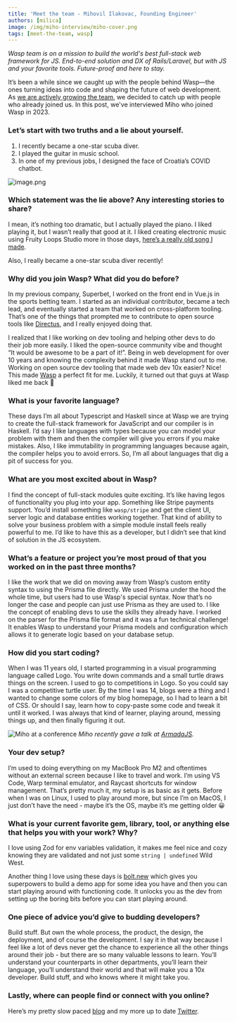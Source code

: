 ```yaml
---
title: 'Meet the team - Mihovil Ilakovac, Founding Engineer'
authors: [milica]
image: /img/miho-interview/miho-cover.png
tags: [meet-the-team, wasp]
---
```


_Wasp team is on a mission to build the world's best full-stack web framework for JS. End-to-end solution and DX of Rails/Laravel, but with JS and your favorite tools. Future-proof and here to stay._

It’s been a while since we caught up with the people behind Wasp—the ones turning ideas into code and shaping the future of web development. As [we are actively growing the team](https://wasp-lang.notion.site/Wasp-Careers-59fd1682c80d446f92be5fa65cc17672), we decided to catch up with people who already joined us. In this post, we've interviewed Miho who joined Wasp in 2023.

### Let’s start with two truths and a lie about yourself.

1. I recently became a one-star scuba diver.
2. I played the guitar in music school.
3. In one of my previous jobs, I designed the face of Croatia’s COVID chatbot.

![image.png](/img/miho-interview/image.png)

### Which statement was the lie above? Any interesting stories to share?

I mean, it’s nothing too dramatic, but I actually played the piano. I liked playing it, but I wasn’t really that good at it. I liked creating electronic music using Fruity Loops Studio more in those days, [here’s a really old song I made](https://www.youtube.com/watch?v=BqEBbPNDc50).

Also, I really became a one-star scuba diver recently!

### Why did you join Wasp? What did you do before?

In my previous company, Superbet, I worked on the front end in Vue.js in the sports betting team. I started as an individual contributor, became a tech lead, and eventually started a team that worked on cross-platform tooling. That’s one of the things that prompted me to contribute to open source tools like [Directus](https://github.com/directus/directus), and I really enjoyed doing that.

I realized that I like working on dev tooling and helping other devs to do their job more easily. I liked the open-source community vibe and thought “It would be awesome to be a part of it!”. Being in web development for over 10 years and knowing the complexity behind it made Wasp stand out to me. Working on open source dev tooling that made web dev 10x easier? Nice! This made [Wasp](https://wasp.sh/) a perfect fit for me. Luckily, it turned out that guys at Wasp liked me back 🙂

### What is your favorite language?

These days I’m all about Typescript and Haskell since at Wasp we are trying to create the full-stack framework for JavaScript and our compiler is in Haskell. I’d say I like languages with types because you can model your problem with them and then the compiler will give you errors if you make mistakes. Also, I like immutability in programming languages because again, the compiler helps you to avoid errors. So, I’m all about languages that dig a pit of success for you.

### What are you most excited about in Wasp?

I find the concept of full-stack modules quite exciting. It’s like having legos of functionality you plug into your app. Something like Stripe payments support. You’d install something like `wasp/stripe` and get the client UI, server logic and database entities working together. That kind of ability to solve your business problem with a simple module install feels really powerful to me. I’d like to have this as a developer, but I didn’t see that kind of solution in the JS ecosystem.

### What’s a feature or project you’re most proud of that you worked on in the past three months?

I like the work that we did on moving away from Wasp’s custom entity syntax to using the Prisma file directly. We used Prisma under the hood the whole time, but users had to use Wasp's special syntax. Now that’s no longer the case and people can just use Prisma as they are used to. I like the concept of enabling devs to use the skills they already have. I worked on the parser for the Prisma file format and it was a fun technical challenge! It enables Wasp to understand your Prisma models and configuration which allows it to generate logic based on your database setup.

### How did you start coding?

When I was 11 years old, I started programming in a visual programming language called Logo. You write down commands and a small turtle draws things on the screen. I used to go to competitions in Logo. So you could say I was a competitive turtle user. By the time I was 14, blogs were a thing and I wanted to change some colors of my blog homepage, so I had to learn a bit of CSS. Or should I say, learn how to copy-paste some code and tweak it until it worked. I was always that kind of learner, playing around, messing things up, and then finally figuring it out.

![Miho at a conference](/img/miho-interview/miho.jpg "Miho at a conference")
_Miho recently gave a talk at [ArmadaJS](https://wasp.sh/blog/2024/12/11/armadajs-2024-a-conference-that-feels-like-home)._

### Your dev setup?

I’m used to doing everything on my MacBook Pro M2 and oftentimes without an external screen because I like to travel and work. I’m using VS Code, Warp terminal emulator, and Raycast shortcuts for window management. That’s pretty much it, my setup is as basic as it gets. Before when I was on Linux, I used to play around more, but since I’m on MacOS, I just don’t have the need - maybe it’s the OS, maybe it’s me getting older 😀

### What is your current favorite gem, library, tool, or anything else that helps you with your work? Why?

I love using Zod for env variables validation, it makes me feel nice and cozy knowing they are validated and not just some `string | undefined` Wild West.

Another thing I love using these days is [bolt.new](http://bolt.new) which gives you superpowers to build a demo app for some idea you have and then you can start playing around with functioning code. It unlocks you as the dev from setting up the boring bits before you can start playing around.

### One piece of advice you’d give to budding developers?

Build stuff. But own the whole process, the product, the design, the deployment, and of course the development. I say it in that way because I feel like a lot of devs never get the chance to experience all the other things around their job - but there are so many valuable lessons to learn. You’ll understand your counterparts in other departments, you’ll learn their language, you’ll understand their world and that will make you a 10x developer. Build stuff, and who knows where it might take you.

### Lastly, where can people find or connect with you online?

Here’s my pretty slow paced [blog](https://ilakovac.com/) and my more up to date [Twitter](https://x.com/infomiho).
